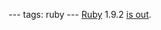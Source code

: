 ---
tags: ruby
---
[[Ruby]] 1.9.2 [http://groups.google.com/group/comp.lang.ruby/browse_thread/thread/778b68aa446101c7 is out].
